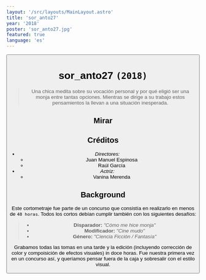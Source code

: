 ```yaml
---
layout: '/src/layouts/MainLayout.astro'
title: 'sor_anto27'
year: '2018'
poster: 'sor_anto27.jpg'
featured: true
language: 'es'
---
```


<Button text='/ Inicio' link='/es' />

# sor_anto27 `(2018)`

> Una chica medita sobre su vocación personal y por qué eligió ser una monja
entre tantas opciones. Mientras se dirige a su trabajo estos pensamientos la
> llevan a una situación inesperada.

## Mirar

<Vimeo id='391004355' ratio='16:9' />

## Créditos

- *Directores:*
    - Juan Manuel Espinosa
    - Raúl García
- *Actriz:*
    - Vanina Merenda

## Background

Este cortometraje fue parte de un concurso que consistía en realizarlo en menos
de `48 horas`. Todos los cortos debían cumplir también con los siguientes desafíos:

> - **Disparador:** _"Cómo me hice monja"_
> - **Modificador:** _"Cine mudo"_
> - **Género:** _"Ciencia Ficción / Fantasía"_

Grabamos todas las tomas en una tarde y la edición (incluyendo corrección de
color y compoisición de efectos visuales) in doce horas. Fue nuestra primera vez en
un concurso así, y queríamos pensar fuera de la caja y sobresalir con el estilo
visual.